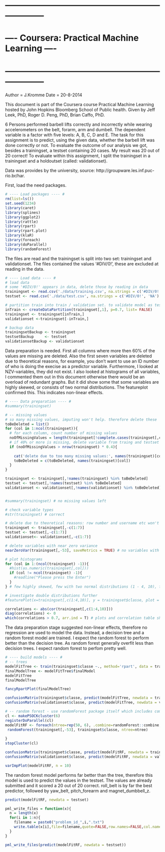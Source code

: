 # -------------------------------------------------------------------- #
# ----            Coursera: Practical Machine Learning            ---- #
# -------------------------------------------------------------------- #

Author = J.Kromme
Date = 20-8-2014

This document is part of the Coursera course Practical Machine Learning hosted by John Hopkins Bloomberg School of Public health. Given by Jeff Leek, PhD, Roger D. Peng, PhD, Brian Caffo, PhD.

6 Persons performed barbell lifts correctly and incorrectly while wearing accelerometers on the belt, forarm, arm and dumbell. The dependent variable is a factor with five levels: A, B, C, D and E. The task for this assignment is to predict, using the given data, whether the barbell lift was done correctly or not. To evaluate the outcome of our analysis we got, besides a trainingset, a testset containing 20 cases. My result was 20 out of 20 correct! To evaluate within this assignment, I split the trainingset in a trainingset and a holdoutset (called: validationset).

Data was provides by the university, source:  http://groupware.les.inf.puc-rio.br/har.

First, load the need packages. 
```r
# ---- Load packages ---- #
rm(list=ls())
set.seed(1234)
library(caret)
library(splines)
library(ggplot2)
library(rattle)
library(rpart)
library(rpart.plot)
library(klaR)
library(foreach)
library(doParallel)
library(randomForest)
```

The files are read and the trainingset is split into two set: trainingset and validationset. The files contained the values '#DIV/0!', these are excluded at reading in the data.

```r
# ---- Load data ---- #
# load data
# some '#DIV/0!' appears in data, delete those by reading in data
trainingset <- read.csv('./data/training.csv', na.strings = c('#DIV/0!', 'NA') )
testset <- read.csv('./data/test.csv', na.strings = c('#DIV/0!', 'NA') )

# partition train into train / validation set. to validate model as testset doesn't have a DV.
inTrain <- createDataPartition(trainingset[,1], p=0.7, list= FALSE)
trainingset <- trainingset[inTrain,]
validationset <-trainingset[-inTrain,]

# backup data
trainingsetBackup <- trainingset
testsetBackup     <- testset
validationsetBackup <- validationset
```


Data preparation is needed. First all columns where more then 60% of the values are missing are deleted. Also the first seven variables are deleted due to theoretical reasons, for example, you don't want to use an ID number of who is doing the execise as a predictor variable. Furthermore, I looked at NZV-variables, they did not exist. I also looked at histograms of all variables, I commented them out in this document otherwise there would be an overload of redundant graphs. But it did show some that some variables are highly skewed, or consists of two normal distributions. The featureplot confirmed this. This indicates non-linear effects.
```r
# ---- Data preparation ---- #
#summary(trainingset)

# -- missing values
# so many missing values, imputing won't help. therefore delete these
toBeDeleted = list()
for (col in 1:ncol(trainingset)){
  # for each column, count number of missing values
  noOfMissingValues = length(trainingset[!complete.cases(trainingset[,col]),col])
  # if 40% or more is missing, delete variable from traing and testset
  if (noOfMissingValues > nrow(trainingset) * 0.4){
    
    cat('delete due to too many missing values:', names(trainingset)[col], '\n')
    toBeDeleted = c(toBeDeleted, names(trainingset)[col])
  }
}

trainingset <- trainingset[,!names(trainingset) %in% toBeDeleted]
testset <- testset[,!names(testset) %in% toBeDeleted]
validationset <- validationset[,!names(validationset) %in% toBeDeleted]


#summary(trainingset) # no missing values left

# check variable types
#str(trainingset) # correct

# delete due to theoretical reasons: row number and username etc won't explain useful variance. so exclude from model
trainingset <- trainingset[,-c(1:7)]
testset <- testset[,-c(1:7)]
validationset<- validationset[,-c(1:7)]

# delete variables with near zero variance
nearZeroVar(trainingset[,-53], saveMetrics = TRUE) # no variables with NZV

# plot histograms
for (col in 1:(ncol(trainingset) -1)){
  #hist(as.numeric(trainingset[,col]))
  if (col != ncol(trainingset) -1){
    #readline("Please press the Enter")
  }
} # few highly skewed, few with two normal distributions (1 - 4, 10), few with many zero variables

# investigate double distributions further
#featurePlot(x=trainingset[,c(1:4,10)], y = trainingset$classe, plot = 'pairs')

correlations <- abs(cor(trainingset[,c(1:4,10)]))
diag(correlations) <- 0
which(correlations > 0.7, arr.ind = T) # plots and correlation table shows high correlations -> need for PCA as preprocessing proces
```

The data preparation stage suggested non-linear effects, therefore no regression are used to model the data. Instead, a decision tree and a random forest model are trained. I expect the random forest to perform better than the decision tree. As random forest generally overfit less than decision trees. I expect random forest to perfom pretty well.

```r
# ---- build models ---- #
# -- trees
modelFitTree <- train(trainingset$classe ~., method='rpart', data = trainingset[,-53])
finalModelTree <- modelFitTree$finalModel
modelFitTree
finalModelTree

fancyRpartPlot(finalModelTree)

confusionMatrix(trainingset$classe, predict(modelFitTree, newdata = trainingset))
confusionMatrix(validationset$classe, predict(modelFitTree, newdata = validationset))

# -- random forest - use randomForest package itself which includes combine function for doParallel
cl <- makePSOCKcluster(6)
registerDoParallel(cl)
modelFitRF <- foreach(ntree=rep(50, 6), .combine=randomForest::combine, .packages='randomForest') %dopar% {
 randomForest(trainingset[,-53], trainingset$classe, ntree=ntree)
 
}
stopCluster(cl)

confusionMatrix(trainingset$classe, predict(modelFitRF, newdata = trainingset))
confusionMatrix(validationset$classe, predict(modelFitRF, newdata = validationset))

varImpPlot(modelFitRF, n = 10)
```

The random forest model performs far better than the tree, therefore this model is used to predict the values in the testset. The values are already submitted and it scored a 20 out of 20 correct. roll_belt is by far the best predictor, followed by yaw_belt, pitch_forearm and magnet_dumbbell_z.


```r
predict(modelFitRF, newdata = testset)

pml_write_files = function(x){
  n = length(x)
  for(i in 1:n){
    filename = paste0("problem_id_",i,".txt")
    write.table(x[i],file=filename,quote=FALSE,row.names=FALSE,col.names=FALSE)
  }
}

pml_write_files(predict(modelFitRF, newdata = testset))

```